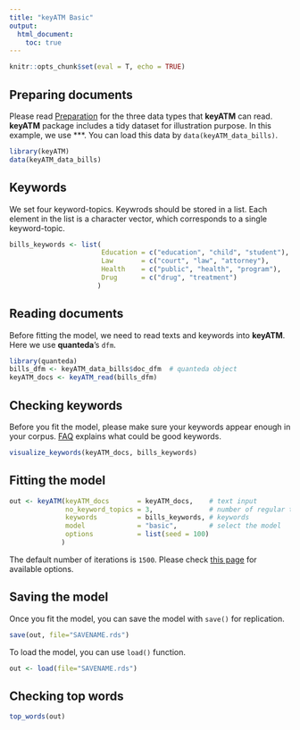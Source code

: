 ```yaml
---
title: "keyATM Basic"
output: 
  html_document:
    toc: true
---
```


```r
knitr::opts_chunk$set(eval = T, echo = TRUE)
```

## Preparing documents
Please read [Preparation](Preparation.html) for the three data types that **keyATM** can read. **keyATM** package includes a tidy dataset for illustration purpose. In this example, we use ***. You can load this data by `data(keyATM_data_bills)`.

```r
library(keyATM)
data(keyATM_data_bills)
```


## Keywords

We set four keyword-topics. Keywrods should be stored in a list. Each element in the list is a character vector, which corresponds to a single keyword-topic.
```r
bills_keywords <- list(
                       Education = c("education", "child", "student"),
                       Law       = c("court", "law", "attorney"),
                       Health    = c("public", "health", "program"),
                       Drug      = c("drug", "treatment")
                      )
```


## Reading documents
Before fitting the model, we need to read texts and keywords into **keyATM**. Here we use **quanteda**'s `dfm`.


```r
library(quanteda)
bills_dfm <- keyATM_data_bills$doc_dfm  # quanteda object
keyATM_docs <- keyATM_read(bills_dfm)
```


## Checking keywords
Before you fit the model, please make sure your keywords appear enough in your corpus. [FAQ](FAQ.html#how-to-select-keywords) explains what could be good keywords.
```r
visualize_keywords(keyATM_docs, bills_keywords)
```



## Fitting the model
```r
out <- keyATM(keyATM_docs       = keyATM_docs,    # text input
              no_keyword_topics = 3,              # number of regular topics
              keywords          = bills_keywords, # keywords
              model             = "basic",        # select the model
              options           = list(seed = 100)
             )
```
The default number of iterations is `1500`. Please check [this page](Options.html) for available options.


## Saving the model

Once you fit the model, you can save the model with `save()` for replication.
```r
save(out, file="SAVENAME.rds")
```

To load the model, you can use `load()` function.
```r
out <- load(file="SAVENAME.rds")
```

## Checking top words
```r
top_words(out)
```


